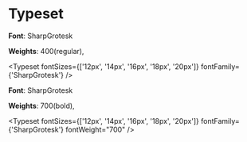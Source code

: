 
<Meta title="Styleguide/Typeset" />

# Typeset

**Font**: SharpGrotesk

**Weights**: 400(regular),

<Typeset fontSizes={['12px', '14px', '16px', '18px', '20px']} fontFamily={'SharpGrotesk'} />

**Font**: SharpGrotesk

**Weights**: 700(bold),

<Typeset fontSizes={['12px', '14px', '16px', '18px', '20px']} fontFamily={'SharpGrotesk'} fontWeight="700" />
